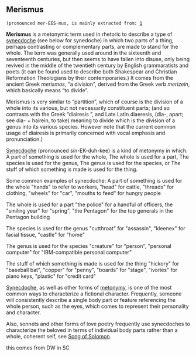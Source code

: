 == Merismus ==
 (pronounced mer-EES-mus, is mainly extracted from: [http://www.worldwidewords.org/qa/qa-mer1.htm]

'''Merismus'''  is a metonymic term used in rhetoric to describe a type of [[synecdoche]] (see below for synedoche) in which two parts of a thing, perhaps contrasting or complementary parts, are made to stand for the whole. The term was generally used around in the sixteenth and seventeenth centuries, but then seems to have fallen into disuse, only being revived in the middle of the twentieth century by English grammaratists and poets (it can be found used to describe both Shakespear and Christian Reformation Theologians by their contemporaries.) It comes from the ancient Greek ''merismos'', "a division", derived from the Greek verb ''merizein'', which basically means “to divide”.

Merismus is very similar to “partition”, which of course is the division of a whole into its various, but not necessarily constituent parts; (and so contrasts with the Greek “diairesis ”, and Late Latin diaeresis, (dia-, apart; see dia- + hairein, to take) meaning to divide which is the division of a genus into its various species. However note that the current common usage of diairesis is primarily concerned with vocal emphasis and pronunciation.)


[[Synecdoche]] (pronounced sin-EK-duh-kee) is a kind of metonymy in which:
A part of something is used for the whole,
The whole is used for a part,
The species is used for the genus,
The genus is used for the species, or
The stuff of which something is made is used for the thing.

Some common examples of synecdoche:
A part of something is used for the whole 
"hands" to refer to workers, "head" for cattle, "threads" for clothing, "wheels" for "car", "mouths to feed" for hungry people

The whole is used for a part 
"the police" for a handful of officers, the "smiling year" for "spring", "the Pentagon" for the top generals in the Pentagon building

The species is used for the genus 
"cutthroat" for "assassin", "kleenex" for facial tissue, "castle" for "home"

The genus is used for the species 
"creature" for "person", "personal computer" for "IBM-compatible personal computer"

The stuff of which something is made is used for the thing 
"hickory" for "baseball bat", "copper" for "penny", "boards" for "stage", "ivories" for piano keys, "plastic" for "credit card"

[[Synecdoche]], as well as other forms of [[metonymy]], is one of the most common ways to characterize a fictional character. Frequently, someone will consistently describe a single body part or feature referencing the whole person, such as the eyes, which comes to represent their personality and character.

Also, sonnets and other forms of love poetry frequently use synecdoches to characterize the beloved in terms of individual body parts rather than a whole, coherent self, see [[Song of Solomon]].


this comes from DW in SC